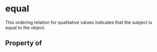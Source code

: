 # equal

This ordering relation for qualitative values indicates that the subject is equal to the object.

## Property of



